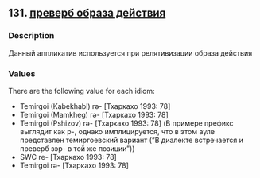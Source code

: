 ## 131. <a href =  'https://agricolamz.github.io/The_Circassian_Isoglosses_Database/131.html'>преверб образа действия</a>
### Description

Данный аппликатив используется при релятивизации образа действия

### Values
There are the following value for each idiom:

* Temirgoi (Kabekhabl) rə- [Тхаркахо 1993: 78] 
* Temirgoi (Mamkheg) rə- [Тхаркахо 1993: 78] 
* Temirgoi (Pshizov) rə- [Тхаркахо 1993: 78] (В примере префикс выглядит как р-, однако имплицируется, что в этом ауле представлен темиргоевский вариант ("В диалекте встречается и преверб зэр- в той же позиции"))
* SWC  re- [Тхаркахо 1993: 78] 
* Temirgoi  rə- [Тхаркахо 1993: 78] 

